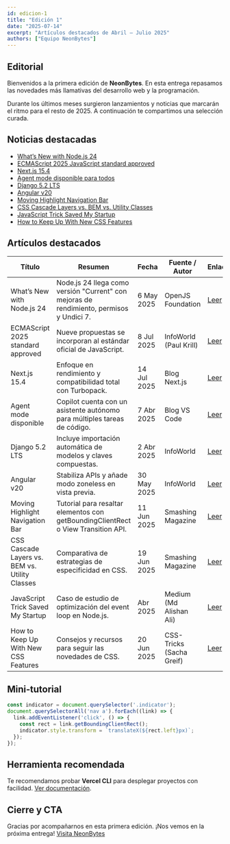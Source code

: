 ```yaml
---
id: edicion-1
title: "Edición 1"
date: "2025-07-14"
excerpt: "Artículos destacados de Abril – Julio 2025"
authors: ["Equipo NeonBytes"]
---
```


## Editorial

Bienvenidos a la primera edición de **NeonBytes**. En esta entrega repasamos las novedades más llamativas del desarrollo web y la programación.

Durante los últimos meses surgieron lanzamientos y noticias que marcarán el ritmo para el resto de 2025. A continuación te compartimos una selección curada.

## Noticias destacadas

- [What’s New with Node.js 24](https://openjsf.org/blog/nodejs-24-released)
- [ECMAScript 2025 JavaScript standard approved](https://www.infoworld.com/article/3856449/ecmascript-2025-javascript-standard-takes-shape.html)
- [Next.js 15.4](https://nextjs.org/blog)
- [Agent mode disponible para todos](https://code.visualstudio.com/blogs/2025/04/07/agentMode)
- [Django 5.2 LTS](https://www.infoworld.com/article/3952899/django-5-2-release-touts-automatic-model-importing.html)
- [Angular v20](https://www.infoworld.com/article/3998375/angular-v20-arrives-with-eyes-on-generative-ai-development.html)
- [Moving Highlight Navigation Bar](https://www.smashingmagazine.com/category/coding/)
- [CSS Cascade Layers vs. BEM vs. Utility Classes](https://www.smashingmagazine.com/category/coding/)
- [JavaScript Trick Saved My Startup](https://medium.com/@md.alishanali/this-one-javascript-trick-saved-my-startup-10-000-in-server-costsovernight-2ac54f06d5c8)
- [How to Keep Up With New CSS Features](https://www.uxlift.org/articles/how-to-keep-up-with-new-css-features-css-tricks)

## Artículos destacados

| Título | Resumen | Fecha | Fuente / Autor | Enlace |
| --- | --- | --- | --- | --- |
| What’s New with Node.js 24 | Node.js 24 llega como versión "Current" con mejoras de rendimiento, permisos y Undici 7. | 6 May 2025 | OpenJS Foundation | [Leer](https://openjsf.org/blog/nodejs-24-released) |
| ECMAScript 2025 standard approved | Nueve propuestas se incorporan al estándar oficial de JavaScript. | 8 Jul 2025 | InfoWorld (Paul Krill) | [Leer](https://www.infoworld.com/article/3856449/ecmascript-2025-javascript-standard-takes-shape.html) |
| Next.js 15.4 | Enfoque en rendimiento y compatibilidad total con Turbopack. | 14 Jul 2025 | Blog Next.js | [Leer](https://nextjs.org/blog) |
| Agent mode disponible | Copilot cuenta con un asistente autónomo para múltiples tareas de código. | 7 Abr 2025 | Blog VS Code | [Leer](https://code.visualstudio.com/blogs/2025/04/07/agentMode) |
| Django 5.2 LTS | Incluye importación automática de modelos y claves compuestas. | 2 Abr 2025 | InfoWorld | [Leer](https://www.infoworld.com/article/3952899/django-5-2-release-touts-automatic-model-importing.html) |
| Angular v20 | Stabiliza APIs y añade modo zoneless en vista previa. | 30 May 2025 | InfoWorld | [Leer](https://www.infoworld.com/article/3998375/angular-v20-arrives-with-eyes-on-generative-ai-development.html) |
| Moving Highlight Navigation Bar | Tutorial para resaltar elementos con getBoundingClientRect o View Transition API. | 11 Jun 2025 | Smashing Magazine | [Leer](https://www.smashingmagazine.com/category/coding/) |
| CSS Cascade Layers vs. BEM vs. Utility Classes | Comparativa de estrategias de especificidad en CSS. | 19 Jun 2025 | Smashing Magazine | [Leer](https://www.smashingmagazine.com/category/coding/) |
| JavaScript Trick Saved My Startup | Caso de estudio de optimización del event loop en Node.js. | Abr 2025 | Medium (Md Alishan Ali) | [Leer](https://medium.com/@md.alishanali/this-one-javascript-trick-saved-my-startup-10-000-in-server-costsovernight-2ac54f06d5c8) |
| How to Keep Up With New CSS Features | Consejos y recursos para seguir las novedades de CSS. | 20 Jun 2025 | CSS-Tricks (Sacha Greif) | [Leer](https://www.uxlift.org/articles/how-to-keep-up-with-new-css-features-css-tricks) |

## Mini‑tutorial

```js
const indicator = document.querySelector('.indicator');
document.querySelectorAll('nav a').forEach((link) => {
  link.addEventListener('click', () => {
    const rect = link.getBoundingClientRect();
    indicator.style.transform = `translateX(${rect.left}px)`;
  });
});
```

## Herramienta recomendada

Te recomendamos probar **Vercel CLI** para desplegar proyectos con facilidad. [Ver documentación](https://vercel.com/docs/cli).

## Cierre y CTA

Gracias por acompañarnos en esta primera edición. ¡Nos vemos en la próxima entrega! [Visita NeonBytes](https://neonbytes.dev)
